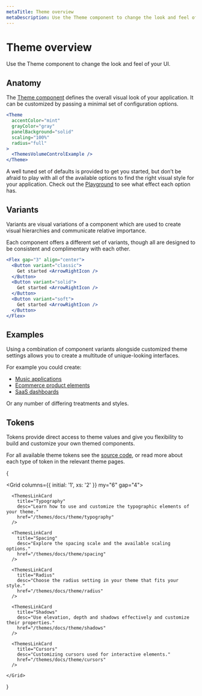 ```yaml
---
metaTitle: Theme overview
metaDescription: Use the Theme component to change the look and feel of your UI.
---
```


# Theme overview

<Description>
  Use the Theme component to change the look and feel of your UI.
</Description>

## Anatomy

The [Theme component](/themes/docs/components/theme) defines the overall visual look of your application. It can be customized by passing a minimal set of configuration options.

```jsx live=true
<Theme
  accentColor="mint"
  grayColor="gray"
  panelBackground="solid"
  scaling="100%"
  radius="full"
>
  <ThemesVolumeControlExample />
</Theme>
```

A well tuned set of defaults is provided to get you started, but don’t be afraid to play with all of the available options to find the right visual style for your application. Check out the [Playground](/themes/playground) to see what effect each option has.

## Variants

Variants are visual variations of a component which are used to create visual hierarchies and communicate relative importance.

Each component offers a different set of variants, though all are designed to be consistent and complimentary with each other.

```jsx live=true
<Flex gap="3" align="center">
  <Button variant="classic">
    Get started <ArrowRightIcon />
  </Button>
  <Button variant="solid">
    Get started <ArrowRightIcon />
  </Button>
  <Button variant="soft">
    Get started <ArrowRightIcon />
  </Button>
</Flex>
```

## Examples

Using a combination of component variants alongside customized theme settings allows you to create a multitude of unique-looking interfaces.

For example you could create:

- [Music applications](/themes/example-music-app)
- [Ecommerce product elements](/themes/example-ecommerce)
- [SaaS dashboards](/themes/example-dashboard)

Or any number of differing treatments and styles.

<ThemesVariantsExample />

## Tokens

Tokens provide direct access to theme values and give you flexibility to build and customize your own themed components.

For all available theme tokens see the [source code](https://github.com/radix-ui/themes/tree/main/packages/radix-ui-themes/src/styles/tokens), or read more about each type of token in the relevant theme pages.

{

  <Grid columns={{ initial: '1', xs: '2' }} my="6" gap="4">
      <ThemesLinkCard
        title="Color"
        desc="Understand the color system and its application in your theme."
        href="/themes/docs/theme/color"
      />

      <ThemesLinkCard
        title="Typography"
        desc="Learn how to use and customize the typographic elements of your theme."
        href="/themes/docs/theme/typography"
      />

      <ThemesLinkCard
        title="Spacing"
        desc="Explore the spacing scale and the available scaling options."
        href="/themes/docs/theme/spacing"
      />

      <ThemesLinkCard
        title="Radius"
        desc="Choose the radius setting in your theme that fits your style."
        href="/themes/docs/theme/radius"
      />

      <ThemesLinkCard
        title="Shadows"
        desc="Use elevation, depth and shadows effectively and customize their properties."
        href="/themes/docs/theme/shadows"
      />

      <ThemesLinkCard
        title="Cursors"
        desc="Customizing cursors used for interactive elements."
        href="/themes/docs/theme/cursors"
      />

    </Grid>

}
